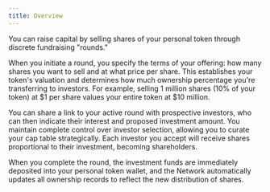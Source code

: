 ```yaml
---
title: Overview
---
```


You can raise capital by selling shares of your personal token through discrete fundraising "rounds."

When you initiate a round, you specify the terms of your offering: how many shares you want to sell and at what price per share. This establishes your token's valuation and determines how much ownership percentage you're transferring to investors. For example, selling 1 million shares (10% of your token) at $1 per share values your entire token at $10 million.

You can share a link to your active round with prospective investors, who can then indicate their interest and proposed investment amount. You maintain complete control over investor selection, allowing you to curate your cap table strategically. Each investor you accept will receive shares proportional to their investment, becoming shareholders.

When you complete the round, the investment funds are immediately deposited into your personal token wallet, and the Network automatically updates all ownership records to reflect the new distribution of shares.
